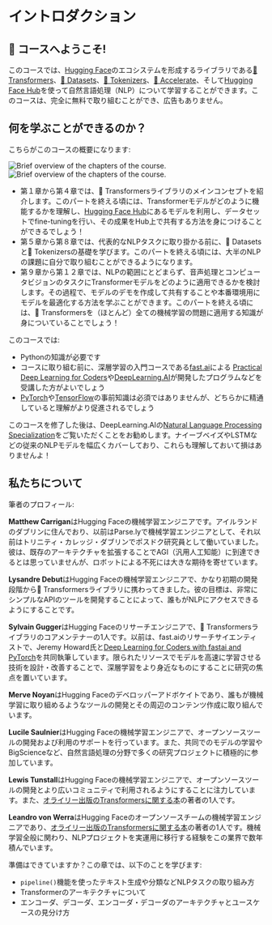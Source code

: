 # イントロダクション

## 🤗 コースへようこそ!

<Youtube id="00GKzGyWFEs" />

このコースでは、[Hugging Face](https://huggingface.co/)のエコシステムを形成するライブラリである[🤗 Transformers](https://github.com/huggingface/transformers)、[🤗 Datasets](https://github.com/huggingface/datasets)、[🤗 Tokenizers](https://github.com/huggingface/tokenizers)、[🤗 Accelerate](https://github.com/huggingface/accelerate)、そして[Hugging Face Hub](https://huggingface.co/models)を使って自然言語処理（NLP）について学習することができます。このコースは、完全に無料で取り組むことができ、広告もありません。


## 何を学ぶことができるのか？

こちらがこのコースの概要になります:

<div class="flex justify-center">
<img class="block dark:hidden" src="https://huggingface.co/datasets/huggingface-course/documentation-images/resolve/main/en/chapter1/summary.svg" alt="Brief overview of the chapters of the course.">
<img class="hidden dark:block" src="https://huggingface.co/datasets/huggingface-course/documentation-images/resolve/main/en/chapter1/summary-dark.svg" alt="Brief overview of the chapters of the course.">
</div>

- 第１章から第４章では、🤗 Transformersライブラリのメインコンセプトを紹介します。このパートを終える頃には、Transformerモデルがどのように機能するかを理解し、[Hugging Face Hub](https://huggingface.co/models)にあるモデルを利用し、データセットでfine-tuningを行い、その成果をHub上で共有する方法を身につけることができるでしょう！
- 第５章から第８章では、代表的なNLPタスクに取り掛かる前に、🤗 Datasetsと🤗 Tokenizersの基礎を学びます。このパートを終える頃には、大半のNLPの課題に自分で取り組むことができるようになります。
- 第９章から第１２章では、NLPの範囲にとどまらず、音声処理とコンピュータビジョンのタスクにTransformerモデルをどのように適用できるかを検討します。その過程で、モデルのデモを作成して共有することや本番環境用にモデルを最適化する方法を学ぶことができます。このパートを終える頃には、🤗 Transformersを（ほとんど）全ての機械学習の問題に適用する知識が身についていることでしょう！

このコースでは:

* Pythonの知識が必要です
* コースに取り組む前に、深層学習の入門コースである[fast.ai](https://www.fast.ai/)による [Practical Deep Learning for Coders](https://course.fast.ai/)や[DeepLearning.AI](https://www.deeplearning.ai/)が開発したプログラムなどを受講した方がよいでしょう
* [PyTorch](https://pytorch.org/)や[TensorFlow](https://www.tensorflow.org/)の事前知識は必須ではありませんが、どちらかに精通していると理解がより促進されるでしょう

このコースを修了した後は、DeepLearning.AIの[Natural Language Processing Specialization](https://www.coursera.org/specializations/natural-language-processing?utm_source=deeplearning-ai&utm_medium=institutions&utm_campaign=20211011-nlp-2-hugging_face-page-nlp-refresh)をご覧いただくことをお勧めします。ナイーブベイズやLSTMなどの従来のNLPモデルを幅広くカバーしており、これらも理解しておいて損はありませんよ！

## 私たちについて

筆者のプロフィール:

**Matthew Carrigan**はHugging Faceの機械学習エンジニアです。アイルランドのダブリンに住んでおり、以前はParse.lyで機械学習エンジニアとして、それ以前はトリニティ・カレッジ・ダブリンでポスドク研究員として働いていました。彼は、既存のアーキテクチャを拡張することでAGI（汎用人工知能）に到達できるとは思っていませんが、ロボットによる不死には大きな期待を寄せています。

**Lysandre Debut**はHugging Faceの機械学習エンジニアで、かなり初期の開発段階から🤗 Transformersライブラリに携わってきました。彼の目標は、非常にシンプルなAPIのツールを開発することによって、誰もがNLPにアクセスできるようにすることです。

**Sylvain Gugger**はHugging Faceのリサーチエンジニアで、🤗 Transformersライブラリのコアメンテナーの1人です。以前は、fast.aiのリサーチサイエンティストで、Jeremy Howard氏と[Deep Learning for Coders with fastai and PyTorch](https://learning.oreilly.com/library/view/deep-learning-for/9781492045519/)を共同執筆しています。限られたリソースでモデルを高速に学習させる技術を設計・改善することで、深層学習をより身近なものにすることに研究の焦点を置いています。

**Merve Noyan**はHugging Faceのデベロッパーアドボケイトであり、誰もが機械学習に取り組めるようなツールの開発とその周辺のコンテンツ作成に取り組んでいます。

**Lucile Saulnier**はHugging Faceの機械学習エンジニアで、オープンソースツールの開発および利用のサポートを行っています。また、共同でのモデルの学習やBigScienceなど、自然言語処理の分野で多くの研究プロジェクトに積極的に参加しています。

**Lewis Tunstall**はHugging Faceの機械学習エンジニアで、オープンソースツールの開発とより広いコミュニティで利用されるようにすることに注力しています。また、[オライリー出版のTransformersに関する本](https://www.oreilly.com/library/view/natural-language-processing/9781098103231/)の著者の1人です。

**Leandro von Werra**はHugging Faceのオープンソースチームの機械学習エンジニアであり、[オライリー出版のTransformersに関する本](https://www.oreilly.com/library/view/natural-language-processing/9781098103231/)の著者の1人です。機械学習全般に関わり、NLPプロジェクトを実運用に移行する経験をこの業界で数年積んでいます。

準備はできていますか？この章では、以下のことを学びます:
* `pipeline()`機能を使ったテキスト生成や分類などNLPタスクの取り組み方
* Transformerのアーキテクチャについて
* エンコーダ、デコーダ、エンコーダ・デコーダのアーキテクチャとユースケースの見分け方